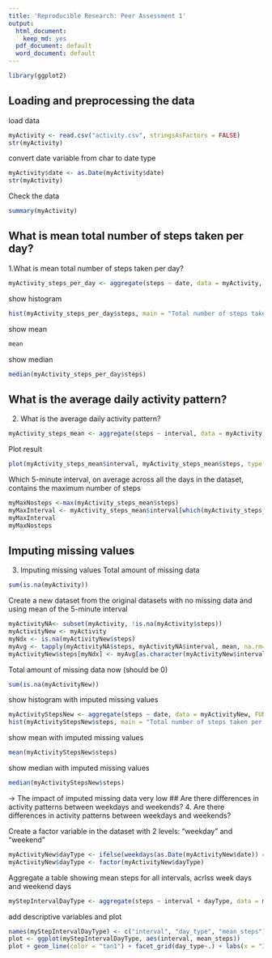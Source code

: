 ```yaml
---
title: 'Reproducible Research: Peer Assessment 1'
output:
  html_document:
    keep_md: yes
  pdf_document: default
  word_document: default
---
```

```r
library(ggplot2)
```

## Loading and preprocessing the data

load data
```r
myActivity <- read.csv("activity.csv", stringsAsFactors = FALSE)
str(myActivity)
```
convert date variable from char to date type
```r
myActivity$date <- as.Date(myActivity$date)
str(myActivity)
```
Check the data
```r
summary(myActivity)
```
## What is mean total number of steps taken per day?
1.What is mean total number of steps taken per day?
```r
myActivity_steps_per_day <- aggregate(steps ~ date, data = myActivity, FUN = sum, simplify = TRUE, na.rm = TRUE)
```
show histogram
```r
hist(myActivity_steps_per_day$steps, main = "Total number of steps taken per Day", xlab = "Total # Steps per Day")
```
show mean
```r
mean
```
show median
```r
median(myActivity_steps_per_day$steps)
```


## What is the average daily activity pattern?
2. What is the average daily activity pattern?
```r
myActivity_steps_mean <- aggregate(steps ~ interval, data = myActivity, FUN = mean, simplify = TRUE, na.rm = TRUE)
```
Plot result
```r
plot(myActivity_steps_mean$interval, myActivity_steps_mean$steps, type = "l", xlab = "5-Minutes-Intervals", ylab = "Average number of steps taken, averaged across all days ", main = "Average number of steps per interval")
```
Which 5-minute interval, on average across all the days in the dataset, contains the maximum number of steps
```r
myMaxNosteps <-max(myActivity_steps_mean$steps)
myMaxInterval <- myActivity_steps_mean$interval[which(myActivity_steps_mean$steps == myMaxNosteps)]
myMaxInterval
myMaxNosteps
```

## Imputing missing values
3. Imputing missing values
Total amount of missing data
```r
sum(is.na(myActivity))
```
Create a new dataset from the original datasets with no missing data and using mean of the 5-minute interval
```r
myActivityNA<- subset(myActivity, !is.na(myActivity$steps))
myActivityNew <- myActivity
myNdx <- is.na(myActivityNew$steps)
myAvg <- tapply(myActivityNA$steps, myActivityNA$interval, mean, na.rm=TRUE, simplify=T)
myActivityNew$steps[myNdx] <- myAvg[as.character(myActivityNew$interval[myNdx])]
```
Total amount of missing data now (should be 0)
```r
sum(is.na(myActivityNew))
```
show histogram with imputed missing values
```r
myActivityStepsNew <- aggregate(steps ~ date, data = myActivityNew, FUN = sum, simplify = TRUE, na.rm = TRUE)
hist(myActivityStepsNew$steps, main = "Total number of steps taken per Day (missing values replaced)", xlab = "Total # Steps per Day")
```
show mean with imputed missing values
```r
mean(myActivityStepsNew$steps)
```
show median with imputed missing values
```r
median(myActivityStepsNew$steps)
```
-> The impact of imputed missing data very low
## Are there differences in activity patterns between weekdays and weekends?
4. Are there differences in activity patterns between weekdays and weekends?

Create a factor variable in the dataset with 2 levels: “weekday” and “weekend”
```r
myActivityNew$dayType <- ifelse(weekdays(as.Date(myActivityNew$date)) == "Samstag" | weekdays(as.Date(myActivityNew$date)) == "Sonntag", "weekend", "weekday")
myActivityNew$dayType <- factor(myActivityNew$dayType)
```
Aggregate a table showing mean steps for all intervals, acrlss week days and weekend days
```r
myStepIntervalDayType <- aggregate(steps ~ interval + dayType, data = myActivityNew, FUN = mean, simplify = TRUE, na.rm = TRUE)
```
add descriptive variables and plot
```r
names(myStepIntervalDayType) <- c("interval", "day_type", "mean_steps")
plot <- ggplot(myStepIntervalDayType, aes(interval, mean_steps))
plot + geom_line(color = "tan1") + facet_grid(day_type~.) + labs(x = "Intervals", y = "Average Steps", title = "Activity Patterns on Weekends/-days")
```
